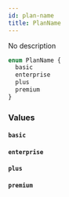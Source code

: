 ```yaml
---
id: plan-name
title: PlanName
---
```


No description

```graphql
enum PlanName {
  basic
  enterprise
  plus
  premium
}
```

### Values

#### `basic`

#### `enterprise`

#### `plus`

#### `premium`
